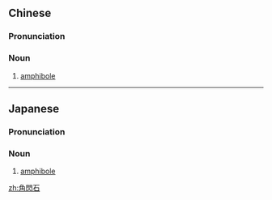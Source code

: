 {{also|角闪石}}
==Chinese==
{{zh-forms|s=角闪石}}

===Pronunciation===
{{zh-pron
|m=jiǎoshǎnshí
|c=gok3 sim2 sek6
|cat=n
}}

===Noun===
{{zh-noun}}

# {{lb|zh|mineral}} [[amphibole]]

----

==Japanese==
{{ja-kanjitab|かく|せん|せき|yomi=on}}

===Pronunciation===
{{ja-pron|かくせんせき|y=on}}

===Noun===
{{ja-noun|かくせんせき}}

# [[amphibole]]

[[zh:角閃石]]
